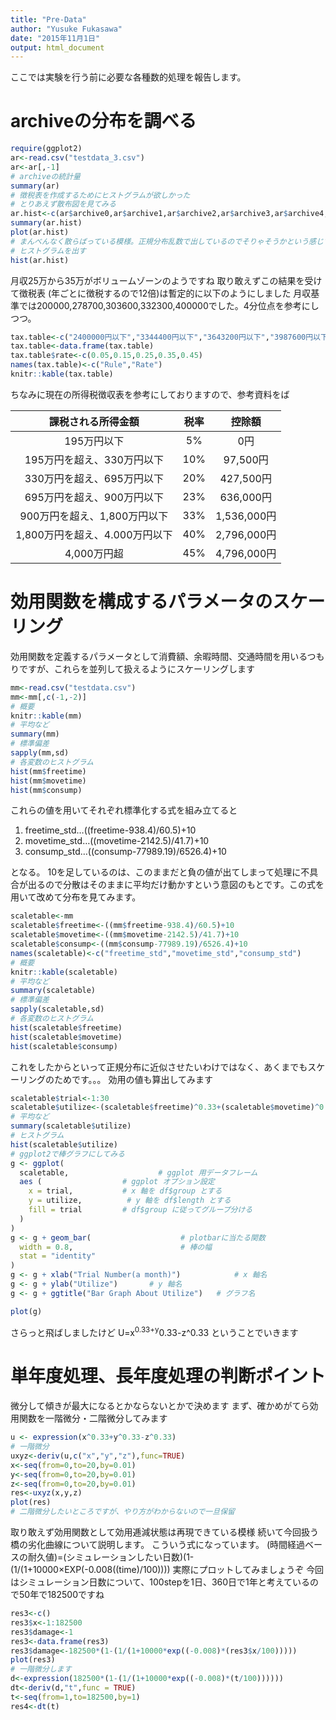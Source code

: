```yaml
---
title: "Pre-Data"
author: "Yusuke Fukasawa"
date: "2015年11月1日"
output: html_document
---
```


ここでは実験を行う前に必要な各種数的処理を報告します。

# archiveの分布を調べる
```r
require(ggplot2)
ar<-read.csv("testdata_3.csv")
ar<-ar[,-1]
# archiveの統計量
summary(ar)
# 徴税表を作成するためにヒストグラムが欲しかった
# とりあえず散布図を見てみる
ar.hist<-c(ar$archive0,ar$archive1,ar$archive2,ar$archive3,ar$archive4,ar$archive5,ar$archive6,ar$archive7,ar$archive8,ar$archive9,ar$archive10,ar$archive11,ar$archive12,ar$archive13,ar$archive14,ar$archive15,ar$archive16,ar$archive17,ar$archive18,ar$archive19)
summary(ar.hist)
plot(ar.hist)
# まんべんなく散らばっている模様。正規分布乱数で出しているのでそりゃそうかという感じですが。
# ヒストグラムを出す
hist(ar.hist)
```

月収25万から35万がボリュームゾーンのようですね
取り敢えずこの結果を受けて徴税表 (年ごとに徴税するので12倍)は暫定的に以下のようにしました
月収基準では200000,278700,303600,332300,400000でした。4分位点を参考にしつつ。

```r
tax.table<-c("2400000円以下","3344400円以下","3643200円以下","3987600円以下","4800000円以上")
tax.table<-data.frame(tax.table)
tax.table$rate<-c(0.05,0.15,0.25,0.35,0.45)
names(tax.table)<-c("Rule","Rate")
knitr::kable(tax.table)
```

ちなみに現在の所得税徴収表を参考にしておりますので、参考資料をば

| 課税される所得金額 | 税率 | 控除額 |
|:---:|:---:|:---:|
|195万円以下|5%|0円|
|195万円を超え、330万円以下|10%|97,500円|
|330万円を超え、695万円以下|20%|427,500円|
|695万円を超え、900万円以下|23%|636,000円|
|900万円を超え、1,800万円以下|33%|1,536,000円|
|1,800万円を超え、4.000万円以下|40%|2,796,000円|
|4,000万円超|45%|4,796,000円|

# 効用関数を構成するパラメータのスケーリング
効用関数を定義するパラメータとして消費額、余暇時間、交通時間を用いるつもりですが、これらを並列して扱えるようにスケーリングします
```r
mm<-read.csv("testdata.csv")
mm<-mm[,c(-1,-2)]
# 概要
knitr::kable(mm)
# 平均など
summary(mm)
# 標準偏差
sapply(mm,sd)
# 各変数のヒストグラム
hist(mm$freetime)
hist(mm$movetime)
hist(mm$consump)
```

これらの値を用いてそれぞれ標準化する式を組み立てると

1. freetime_std...((freetime-938.4)/60.5)+10
2. movetime_std...((movetime-2142.5)/41.7)+10
3. consump_std...((consump-77989.19)/6526.4)+10

となる。
10を足しているのは、このままだと負の値が出てしまって処理に不具合が出るので分散はそのままに平均だけ動かすという意図のもとです。この式を用いて改めて分布を見てみます。

```r
scaletable<-mm
scaletable$freetime<-((mm$freetime-938.4)/60.5)+10
scaletable$movetime<-((mm$movetime-2142.5)/41.7)+10
scaletable$consump<-((mm$consump-77989.19)/6526.4)+10
names(scaletable)<-c("freetime_std","movetime_std","consump_std")
# 概要
knitr::kable(scaletable)
# 平均など
summary(scaletable)
# 標準偏差
sapply(scaletable,sd)
# 各変数のヒストグラム
hist(scaletable$freetime)
hist(scaletable$movetime)
hist(scaletable$consump)
```

これをしたからといって正規分布に近似させたいわけではなく、あくまでもスケーリングのためです。。。
効用の値も算出してみます

```r
scaletable$trial<-1:30
scaletable$utilize<-(scaletable$freetime)^0.33+(scaletable$movetime)^0.33-(scaletable$consump)^0.33
# 平均など
summary(scaletable$utilize)
# ヒストグラム
hist(scaletable$utilize)
# ggplot2で棒グラフにしてみる
g <- ggplot(
  scaletable,                    # ggplot 用データフレーム
  aes (                  # ggplot オプション設定
    x = trial,           # x 軸を df$group とする
    y = utilize,          # y 軸を df$length とする
    fill = trial         # df$group に従ってグループ分ける
  )
)
g <- g + geom_bar(                    # plotbarに当たる関数
  width = 0.8,                        # 棒の幅
  stat = "identity"
)
g <- g + xlab("Trial Number(a month)")            # x 軸名
g <- g + ylab("Utilize")       # y 軸名
g <- g + ggtitle("Bar Graph About Utilize")   # グラフ名

plot(g)
```

さらっと飛ばしましたけど
U=x^0.33+y^0.33-z^0.33
ということでいきます

# 単年度処理、長年度処理の判断ポイント
微分して傾きが最大になるとかならないとかで決めます
まず、確かめがてら効用関数を一階微分・二階微分してみます
```r
u <- expression(x^0.33+y^0.33-z^0.33)
# 一階微分
uxyz<-deriv(u,c("x","y","z"),func=TRUE)
x<-seq(from=0,to=20,by=0.01)
y<-seq(from=0,to=20,by=0.01)
z<-seq(from=0,to=20,by=0.01)
res<-uxyz(x,y,z)
plot(res)
# 二階微分したいところですが、やり方がわからないので一旦保留
```

取り敢えず効用関数として効用逓減状態は再現できている模様
続いて今回扱う橋の劣化曲線について説明します。
こういう式になっています。
(時間経過ベースの耐久値)=(シミュレーションしたい日数)(1-(1/(1+10000×EXP(-0.008((time)/100))))
実際にプロットしてみましょうぞ
今回はシミュレーション日数について、100stepを1日、360日で1年と考えているので50年で182500ですね

```r
res3<-c()
res3$x<-1:182500
res3$damage<-1
res3<-data.frame(res3)
res3$damage<-182500*(1-(1/(1+10000*exp((-0.008)*(res3$x/100)))))
plot(res3)
# 一階微分します
d<-expression(182500*(1-(1/(1+10000*exp((-0.008)*(t/100))))))
dt<-deriv(d,"t",func = TRUE)
t<-seq(from=1,to=182500,by=1)
res4<-dt(t)
```